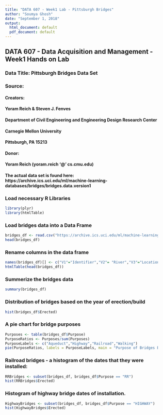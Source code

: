 ```yaml
---
title: "DATA 607 - Week1 Lab - Pittsburgh Bridges"
author: "Soumya Ghosh"
date: "September 1, 2018"
output:
  html_document: default
  pdf_document: default
---
```


## DATA 607 - Data Acquisition and Management - Week1 Hands on Lab
### Data Title: Pittsburgh Bridges Data Set 
### Source:

#### Creators: 

#### Yoram Reich & Steven J. Fenves 
#### Department of Civil Engineering and Engineering Design Research Center 
#### Carnegie Mellon University 
#### Pittsburgh, PA 15213 

#### Donor: 

#### Yoram Reich (yoram.reich '@' cs.cmu.edu)

#### The actual data set is found here: https://archive.ics.uci.edu/ml/machine-learning-databases/bridges/bridges.data.version1

### Load necessary R Libraries
```r
library(plyr)
library(htmlTable)
```


### Load bridges data into a Data Frame 

```r
bridges_df <- read.csv("https://archive.ics.uci.edu/ml/machine-learning-databases/bridges/bridges.data.version1",header=FALSE,na.strings = "?")
head(bridges_df)

```

### Rename columns in the data frame

```r
names(bridges_df)[] <- c("V1"="Identifier","V2"= "River","V3"="Location","V4"="Erected","V5"="Purpose","V6"="Length","V7"="Lanes","V8"="Clear-G","V9"="T-Or-D","V10"="Material","V11"="Span","V12"="Rel-L","V13"="Type")
htmlTable(head(bridges_df))
```

### Summerize the bridges data

```r
summary(bridges_df)
```

### Distribution of bridges based on the year of erection/build

```r
hist(bridges_df$Erected)
```

### A pie chart for bridge purposes

```r
Purposes <- table(bridges_df$Purpose)
PurposeRatios <- Purposes/sum(Purposes)
PurposeLabels <- c("Aqueduct","Highway","Railroad","Walking")
pie(PurposeRatios, labels = PurposeLabels, main = "Purpose of Bridges Built")
```

### Railroad bridges - a histogram of the dates that they were installed:

```r

RRBridges <- subset(bridges_df, bridges_df$Purpose == "RR")
hist(RRBridges$Erected)
```

### Histogram of highway bridge dates of installation.

```r
HighwayBridges <- subset(bridges_df, bridges_df$Purpose == "HIGHWAY")
hist(HighwayBridges$Erected)
```